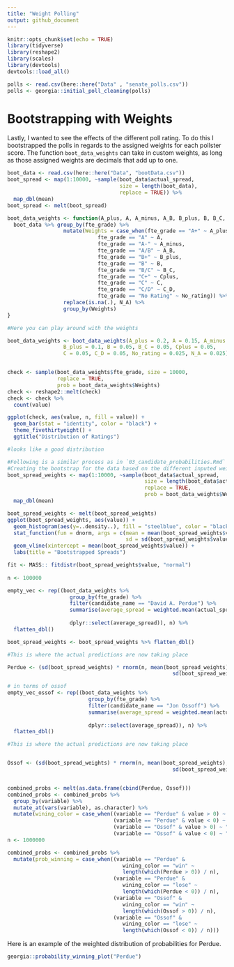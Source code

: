 ```yaml
---
title: "Weight Polling"
output: github_document
---
```


```r
knitr::opts_chunk$set(echo = TRUE)
library(tidyverse)
library(reshape2)
library(scales)
library(devtools)
devtools::load_all()
```


```r
polls <- read.csv(here::here("Data" , "senate_polls.csv"))
polls <- georgia::initial_poll_cleaning(polls)
```

# Bootstrapping with Weights

Lastly, I wanted to see the effects of the different poll rating. To do this I bootstrapped the polls in regards to the assigned weights for each pollster score. The function `boot_data_weights` can take in custom weights, as long as those assigned weights are decimals that add up to one.

```r
boot_data <- read.csv(here::here("Data", "bootData.csv"))
boot_spread <- map(1:10000, ~sample(boot_data$actual_spread, 
                                    size = length(boot_data), 
                                    replace = TRUE)) %>%
  map_dbl(mean)
boot_spread <- melt(boot_spread)
```

```r
boot_data_weights <- function(A_plus, A, A_minus, A_B, B_plus, B, B_C, Cplus, C, C_D, No_rating, N_A){
  boot_data %>% group_by(fte_grade) %>%
                  mutate(Weights = case_when(fte_grade == "A+" ~ A_plus,
                             fte_grade == "A" ~ A,
                             fte_grade == "A-" ~ A_minus,
                             fte_grade == "A/B" ~ A_B,
                             fte_grade == "B+" ~ B_plus,
                             fte_grade == "B" ~ B,
                             fte_grade == "B/C" ~ B_C,
                             fte_grade == "C+" ~ Cplus,
                             fte_grade == "C" ~ C,
                             fte_grade == "C/D" ~ C_D,
                             fte_grade == "No Rating" ~ No_rating)) %>%
                  replace(is.na(.), N_A) %>%
                  group_by(Weights)
}

#Here you can play around with the weights

boot_data_weights <- boot_data_weights(A_plus = 0.2, A = 0.15, A_minus = 0.15, A_B = 0.1, 
                  B_plus = 0.1, B = 0.05, B_C = 0.05, Cplus = 0.05, 
                  C = 0.05, C_D = 0.05, No_rating = 0.025, N_A = 0.025)


check <- sample(boot_data_weights$fte_grade, size = 10000, 
                replace = TRUE, 
                prob = boot_data_weights$Weights)
check <- reshape2::melt(check)
check <- check %>%
  count(value)

ggplot(check, aes(value, n, fill = value)) +
  geom_bar(stat = "identity", color = "black") +
  theme_fivethirtyeight() +
  ggtitle("Distribution of Ratings")

#looks like a good distribution
```

```r
#Following is a similar process as in `03_candidate_probabilities.Rmd`
#Creating the bootstrap for the data based on the different inputed weights
boot_spread_weights <- map(1:10000, ~sample(boot_data$actual_spread, 
                                            size = length(boot_data$actual_spread), 
                                            replace = TRUE, 
                                            prob = boot_data_weights$Weights)) %>%
  map_dbl(mean)

boot_spread_weights <- melt(boot_spread_weights)
ggplot(boot_spread_weights, aes(value)) +
  geom_histogram(aes(y=..density..), fill = "steelblue", color = "black") +
  stat_function(fun = dnorm, args = c(mean = mean(boot_spread_weights$value), 
                                      sd = sd(boot_spread_weights$value))) +
  geom_vline(xintercept = mean(boot_spread_weights$value)) +
  labs(title = "Bootstrapped Spreads")
```

```r
fit <- MASS:: fitdistr(boot_spread_weights$value, "normal")
  
n <- 100000

empty_vec <- rep((boot_data_weights %>%
                    group_by(fte_grade) %>%
                    filter(candidate_name == "David A. Perdue") %>%
                    summarise(average_spread = weighted.mean(actual_spread, Weights)) %>%
                    
                    dplyr::select(average_spread)), n) %>%
  flatten_dbl()

boot_spread_weights <- boot_spread_weights %>% flatten_dbl()

#This is where the actual predictions are now taking place

Perdue <- (sd(boot_spread_weights) * rnorm(n, mean(boot_spread_weights), 
                                                     sd(boot_spread_weights))) + empty_vec 

# in terms of ossof
empty_vec_ossof <- rep((boot_data_weights %>%
                          group_by(fte_grade) %>%
                          filter(candidate_name == "Jon Ossoff") %>%
                          summarise(average_spread = weighted.mean(actual_spread, Weights)) %>%
                          
                          dplyr::select(average_spread)), n) %>%
  flatten_dbl()

#This is where the actual predictions are now taking place


Ossof <- (sd(boot_spread_weights) * rnorm(n, mean(boot_spread_weights), 
                                                     sd(boot_spread_weights))) + empty_vec_ossof 


combined_probs <- melt(as.data.frame(cbind(Perdue, Ossof)))
combined_probs <- combined_probs %>% 
  group_by(variable) %>%
  mutate_at(vars(variable), as.character) %>%
  mutate(wining_color = case_when((variable == "Perdue" & value > 0) ~ "win",
                                  (variable == "Perdue" & value < 0) ~ "lose",
                                  (variable == "Ossof" & value > 0) ~ "win",
                                  (variable == "Ossof" & value < 0) ~ "lose"))
n <- 1000000

combined_probs <- combined_probs %>%
  mutate(prob_winning = case_when((variable == "Perdue" & 
                                     wining_color == "win" ~ 
                                     length(which(Perdue > 0)) / n),
                                  (variable == "Perdue" & 
                                     wining_color == "lose" ~ 
                                     length(which(Perdue < 0)) / n),
                                  (variable == "Ossof" & 
                                     wining_color == "win" ~ 
                                     length(which(Ossof > 0)) / n),
                                  (variable == "Ossof" & 
                                     wining_color == "lose" ~ 
                                     length(which(Ossof < 0)) / n)))
```

Here is an example of the weighted distribution of probabilities for Perdue.

```r
georgia::probability_winning_plot("Perdue")
```

